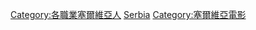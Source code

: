 {{Commonscat|Film directors from Serbia}}

[[Category:各職業塞爾維亞人|Category:各職業塞爾維亞人]]
[[Category:各國電影導演|Serbia]]
[[Category:塞爾維亞電影|Category:塞爾維亞電影]]